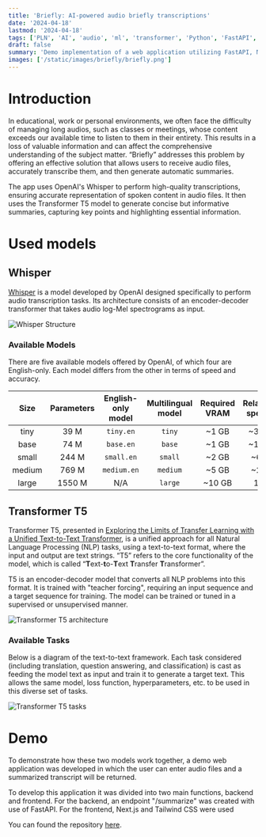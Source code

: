 ```yaml
---
title: 'Briefly: AI-powered audio briefly transcriptions'
date: '2024-04-18'
lastmod: '2024-04-18'
tags: ['PLN', 'AI', 'audio', 'ml', 'transformer', 'Python', 'FastAPI', 'Nextjs', 'Tailwind']
draft: false
summary: 'Demo implementation of a web application utilizing FastAPI, Next.js, and Tailwind CSS, designed to briefly transcribe audio files efficiently using Whisper from OpenAI and Transformer T5 models.'
images: ['/static/images/briefly/briefly.png']
---
```


# Introduction

In educational, work or personal environments, we often face the difficulty of managing long audios, such as classes or meetings, whose content exceeds our available time to listen to them in their entirety. This results in a loss of valuable information and can affect the comprehensive understanding of the subject matter. “Briefly” addresses this problem by offering an effective solution that allows users to receive audio files, accurately transcribe them, and then generate automatic summaries.

The app uses OpenAI's Whisper to perform high-quality transcriptions, ensuring accurate representation of spoken content in audio files. It then uses the Transformer T5 model to generate concise but informative summaries, capturing key points and highlighting essential information.

<TOCInline toc={props.toc} exclude="Introduction" />

# Used models

## Whisper

[Whisper](https://github.com/openai/whisper) is a model developed by OpenAI designed specifically to perform audio transcription tasks. Its architecture consists of an encoder-decoder transformer that takes audio log-Mel spectrograms as input.

![Whisper Structure](/static/images/briefly/whisper-structure.png)  

### Available Models

There are five available models offered by OpenAI, of which four are English-only. Each model differs from the other in terms of speed and accuracy.


|  Size  | Parameters | English-only model | Multilingual model | Required VRAM | Relative speed |
|:------:|:----------:|:------------------:|:------------------:|:-------------:|:--------------:|
|  tiny  |    39 M    |     `tiny.en`      |       `tiny`       |     ~1 GB     |      ~32x      |
|  base  |    74 M    |     `base.en`      |       `base`       |     ~1 GB     |      ~16x      |
| small  |   244 M    |     `small.en`     |      `small`       |     ~2 GB     |      ~6x       |
| medium |   769 M    |    `medium.en`     |      `medium`      |     ~5 GB     |      ~2x       |
| large  |   1550 M   |        N/A         |      `large`       |    ~10 GB     |       1x       |

## Transformer T5

Transformer T5, presented in [Exploring the Limits of Transfer Learning with a Unified Text-to-Text Transformer](https://arxiv.org/pdf/1910.10683.pdf), is a unified approach for all Natural Language Processing (NLP) tasks, using a text-to-text format, where the input and output are text strings. “T5” refers to the core functionality of the model, which is called “**T**ext-**t**o-**T**ext **T**ransfer **T**ransformer”. 

T5 is an encoder-decoder model that converts all NLP problems into this format. It is trained with "teacher forcing", requiring an input sequence and a target sequence for training. The model can be trained or tuned in a supervised or unsupervised manner.

![Transformer T5 architecture](/static/images/briefly/transformer-t5-structure.png)

### Available Tasks

Below is a diagram of the text-to-text framework. Each task considered (including translation, question answering, and classification) is cast as feeding the model text as input and train it to generate a target text. This allows the same model, loss function, hyperparameters, etc. to be used in this diverse set of tasks.

![Transformer T5 tasks](/static/images/briefly/transformer-t5-tasks.png)

# Demo

To demonstrate how these two models work together, a demo web application was developed in which the user can enter audio files and a summarized transcript will be returned.

<YouTube id="7cMFQJJmqOA" />

To develop this application it was divided into two main functions, backend and frontend. For the backend, an endpoint "/summarize" was created with use of FastAPI. For the frontend, Next.js and Tailwind CSS were used

You can found the repository [here](https://github.com/alejandropr5/briefly).
